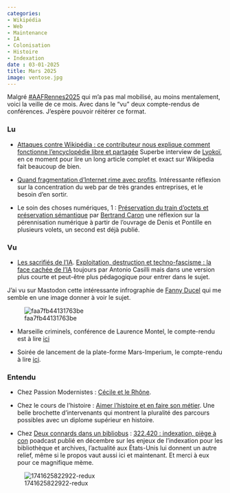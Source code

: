 ```yaml
---
categories:
- Wikipédia
- Web
- Maintenance
- IA
- Colonisation
- Histoire
- Indexation
date : 03-01-2025
title: Mars 2025
image: ventose.jpg
---
```


Malgré [#AAFRennes2025](https://framapiaf.org/tags/aafrennes2025) qui m'a pas mal mobilisé, au moins mentalement, voici la veille de ce mois. Avec dans le "vu" deux compte-rendus de conférences. J'espère pouvoir réitérer ce format.

### Lu

* [Attaques contre Wikipédia : ce contributeur nous explique comment fonctionne l'encyclopédie libre et partagée](https://france3-regions.francetvinfo.fr/grand-est/champagne-ardenne/attaques-contre-wikipedia-ce-contributeur-nous-explique-comment-fonctionne-l-encyclopedie-libre-et-partagee-3113800.html) Superbe interview de [Lyokoï](https://piaille.fr/@lyokoi), en ce moment pour lire un long article complet et exact sur Wikipedia fait beaucoup de bien.

* [Quand fragmentation d’Internet rime avec profits](https://aoc.media/analyse/2025/02/27/quand-fragmentation-dinternet-rime-avec-profits/). Intéressante réflexion sur la concentration du web par de très grandes entreprises, et le besoin d'en sortir.

* Le soin des choses numériques, 1 : [Préservation du train d’octets et préservation sémantique](https://digipres.fr/archives/177) par [Bertrand Caron](https://digipres.club/@BertrandCaron@) une réflexion sur la pérennisation numérique à partir de l'ouvrage de Denis et Pontille en plusieurs volets, un second est déjà publié.

### Vu

* [Les sacrifiés de l'IA](https://www.france.tv/documentaires/documentaires-societe/6888928-les-sacrifies-de-l-ia.html). [Exploitation, destruction et techno-fascisme : la face cachée de l'IA](https://video.blast-info.fr/w/xtTpevG3JuJCFoU5uwPCQp) toujours par Antonio Casilli mais dans une version plus courte et peut-être plus pédagogique pour entrer dans le sujet.

J'ai vu sur Mastodon cette intéressante infrographie de [Fanny Ducel](https://social.sciences.re/@FannyDcl) qui me semble en une image donner à voir le sujet.

![faa7fb44131763be](https://hackmd.io/_uploads/H1PEF33ske.png)

* Marseille criminels, conférence de Laurence Montel, le compte-rendu est à lire [ici](https://hackmd.io/@macgraveur80/marseille_crime)

* Soirée de lancement de la plate-forme Mars-Imperium, le compte-rendu à lire [ici](https://hackmd.io/@macgraveur80/marsimperium).


### Entendu

* Chez Passion Modernistes : [Cécile et le Rhône](https://passionmedievistes.fr/modernistes-ep-44-cecile-rhone/).

* Chez le cours de l'histoire : [Aimer l’histoire et en faire son métier](https://www.radiofrance.fr/franceculture/podcasts/le-cours-de-l-histoire/aimer-l-histoire-et-en-faire-son-metier-2560138). Une belle brochette d'intervenants qui montrent la pluralité des parcours possibles avec un diplome supérieur en histoire.

* Chez [Deux connards dans un bibliobus](https://piaille.fr/@biblioconnards) : [322.420 : indexation, piège à con](https://pdca.st/0AJs) poadcast publié en décembre sur les enjeux de l'indexation pour les bibliothèque et archives, l'actualité aux États-Unis lui donnent un autre relief, même si le propos vaut aussi ici et maintenant. Et merci à eux pour ce magnifique mème.

![1741625822922-redux](https://hackmd.io/_uploads/SkJjUrF21e.jpg)

